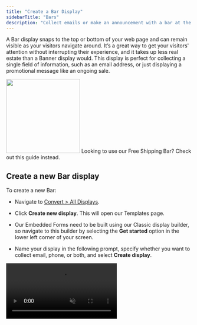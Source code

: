 ```yaml
---
title: "Create a Bar Display"
sidebarTitle: "Bars"
description: "Collect emails or make an announcement with a bar at the top or bottom of your website."
---
```


A Bar display snaps to the top or bottom of your web page and can remain visible as your visitors navigate around. It’s a great way to get your visitors' attention without interrupting their experience, and it takes up less real estate than a Banner display would. This display is perfect for collecting a single field of information, such as an email address, or just displaying a promotional message like an ongoing sale. 

  <img height="200" src="/images/displays/bar-example.png" />

<Info>
  Looking to use our Free Shipping Bar? Check out this guide instead.
</Info>

## Create a new Bar display

To create a new Bar:

* Navigate to [Convert > All Displays](https://dashboard.privy.com/displays).

* Click **Create new display**. This will open our Templates page.

* Our Embedded Forms need to be built using our Classic display builder, so navigate to this builder by selecting the **Get started** option in the lower left corner of your screen.

* Name your display in the following prompt, specify whether you want to collect email, phone, or both, and select **Create display**.

<video autoPlay muted loop playsInline className="create-bar" src="/images/displays/bar-create.mp4" />

<Tip>
  Not planning on collecting email or phone number? We'll show you how to remove these form fields below.
</Tip>

In the *Create* step of the Classic display builder, you can click to edit:

* **Form Fields:** what information you want to collect at sign up. *If you do not plan on collecting any information, uncheck the "Enable Form?" checkbox as shown below.*

* **Compliance:** whether you want new sign ups to go through a Single Opt-In or Double Opt-In process.

* **Validations:** set any rules to restrict who may sign up for your display.

<video autoPlay muted loop playsInline className="disable-form-fields" src="/images/displays/disable-form-fields.mp4" />

* Click to **Add a display**.

* On the following screen, select **Bar** from the left side. Browse the templates and choose which one you’d like to start with. Press **Choose selected** in the upper right corner to open the designer.

<video autoPlay muted loop playsInline className="choose-bar-template" src="/images/displays/bar-choose-template.mp4" />

## Customize your Bar display

Now that you’ve selected a template to start from, it’s time to customize your display’s appearance.

<video autoPlay muted loop playsInline className="edit-bar-design" src="/images/displays/bar-customize.mp4" />

### Add new elements

To add a text box, click **+ Add new element** on the left.

### Edit existing elements

To edit existing elements, click directly on them in your display, or select them from the menu on the left. You can edit their settings, duplicate, or delete the element on the left.

Under your *Elements* on the left, you can also edit your bar's background and specify whether you want the bar to be positioned at the top or bottom of your page.

Once you’re happy with your design, press **Save & Close** in the upper right corner.

## Customize your Thank You Page

After saving your changes, you’ll be brought back to the *Create* step of your display builder. If you're collecting sign ups with your bar, you’ll want to customize its Thank You Page to confirm your contact’s sign up.

* Scroll down and click to edit your **Thank You Page Design**.

* If you’re offering a coupon code in exchange for a sign up, be sure to include the `{{ signup.coupon_code }}` merge tag on your Thank You Page.

## Edit your settings

### Attach a coupon

If you are offering a coupon code in exchange for a sign up, be sure to attach your coupon to your display:

* In your display’s *Create* step, scroll to edit the **Coupon** section and select the desired Coupon from the dropdown menu. **Save.**

### Targeting

To customize your Bar’s settings and audience targeting, navigate to the *Target* step of the builder:

  <img height="200" src="/images/displays/bar-target.png" />

1. **When To Show It:** determine when and how your display triggers.

2. **Who To Show It To:** determine who is eligible to view your display.

3. **How Long To Show It:** specify whether this display should be Ongoing, or set to run on a fixed schedule.

## Edit your Follow-Up Actions

Once you’ve finalized your settings and audience targeting, you’ll want to make sure that you’re properly following up with your new sign up. Head to the *Follow-Up* step of your builder.

<img height="200" src="/images/displays/bar-follow-up.png" />

<AccordionGroup>
  <Accordion title="After Signup Email" defaultOpen={false}>
    Click on your After Signup Email to view and edit your template, subject line, and sender info. [Learn more about our drag-and-drop email editor.](https://help.privy.com/docs/learn/email-campaigns/email-templates) Make sure that you **Publish** your email so that it sends to new sign ups.
  </Accordion>

  <Accordion title="Create a series" defaultOpen={false}>
    If you want to create a series of more than one After Signup Email for this specific display, select this option.
  </Accordion>

  <Accordion title="Sync signups" defaultOpen={false}>
    If you're syncing new sign ups to a [Linked Account](https://help.privy.com/docs/learn/integrations/overview-integrations), be sure to add a sync rule here.
  </Accordion>

  <Accordion title="Send Text Message" defaultOpen={false}>
    If you're on the Growth Plan and you're collecting SMS contacts with this display, you can create an After Signup Text to deliver to new contacts after they complete their Double Opt-In.
  </Accordion>

  <Accordion title="Notifications" defaultOpen={false}>
    Enable or disable real-time notifications for your users. These notifications will alert the user of new display signups immediately. **Save**. 
  </Accordion>
</AccordionGroup>

## Launch your Bar display

Once you’ve finalized your design, targeting, and follow-up actions, select the **Publish** button at the upper right of the *Follow-Up* step and confirm your decision in the prompt. 

  <img height="200" src="/images/displays/bar-launch.png" />

Your Bar is now live on your site! [You can review its reporting at any time.](https://help.privy.com/docs/learn/displays/reporting-overview)
